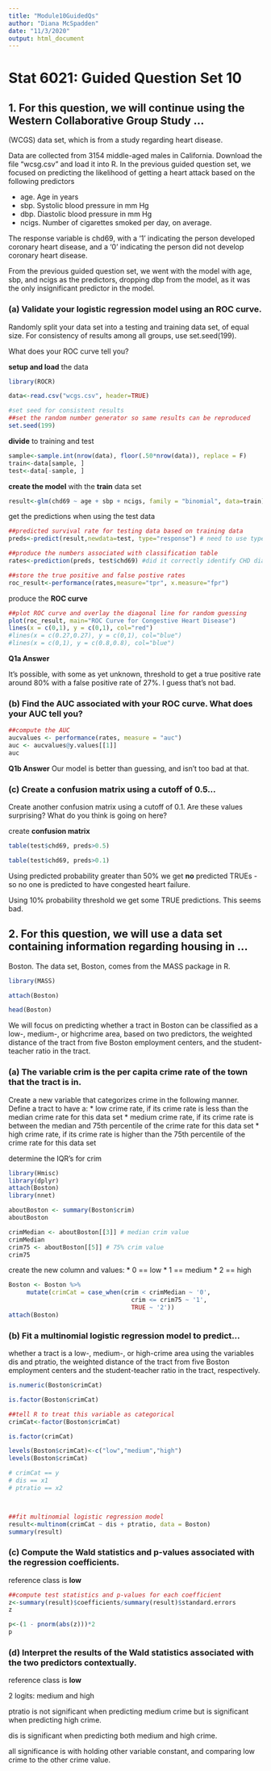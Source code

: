 ```yaml
---
title: "Module10GuidedQs"
author: "Diana McSpadden"
date: "11/3/2020"
output: html_document
---
```


# Stat 6021: Guided Question Set 10


## 1. For this question, we will continue using the Western Collaborative Group Study ...
(WCGS) data set, which is from a study regarding heart disease. 

Data are collected from 3154 middle-aged males in California. Download the file “wcsg.csv” and load it
into R. In the previous guided question set, we focused on predicting the likelihood of getting a heart attack based on the following predictors

* age. Age in years
* sbp. Systolic blood pressure in mm Hg
* dbp. Diastolic blood pressure in mm Hg
* ncigs. Number of cigarettes smoked per day, on average.

The response variable is chd69, with a ‘1’ indicating the person developed coronary heart disease, and a ‘0’ indicating the person did not develop coronary heart disease.

From the previous guided question set, we went with the model with age, sbp, and ncigs as the predictors, dropping dbp from the model, as it was the only insignificant predictor in the model.

### (a) Validate your logistic regression model using an ROC curve. 
Randomly split your data set into a testing and training data set, of equal size. 
For consistency of results among all groups, use set.seed(199). 

What does your ROC curve tell you?

**setup and load** the data
```r
library(ROCR)

data<-read.csv("wcgs.csv", header=TRUE)

#set seed for consistent results
##set the random number generator so same results can be reproduced
set.seed(199)
```

**divide** to training and test
```r
sample<-sample.int(nrow(data), floor(.50*nrow(data)), replace = F)
train<-data[sample, ]
test<-data[-sample, ]

```

**create the model** with the **train** data set
```r
result<-glm(chd69 ~ age + sbp + ncigs, family = "binomial", data=train)
```

get the predictions when using the test data
```r
##predicted survival rate for testing data based on training data
preds<-predict(result,newdata=test, type="response") # need to use type=response for probabilities.

##produce the numbers associated with classification table
rates<-prediction(preds, test$chd69) #did it correctly identify CHD diagnosis?

##store the true positive and false postive rates
roc_result<-performance(rates,measure="tpr", x.measure="fpr")
```

produce the **ROC curve**
```r
##plot ROC curve and overlay the diagonal line for random guessing
plot(roc_result, main="ROC Curve for Congestive Heart Disease")
lines(x = c(0,1), y = c(0,1), col="red")
#lines(x = c(0.27,0.27), y = c(0,1), col="blue")
#lines(x = c(0,1), y = c(0.8,0.8), col="blue")
```
**Q1a Answer**

It's possible, with some as yet unknown, threshold to get a true positive rate around 80% with a false positive rate of 27%. I guess that's not bad.

### (b) Find the AUC associated with your ROC curve. What does your AUC tell you?

```r
##compute the AUC
aucvalues <- performance(rates, measure = "auc")
auc <- aucvalues@y.values[[1]]
auc

```

**Q1b Answer**
Our model is better than guessing, and isn't too bad at that.

### (c) Create a confusion matrix using a cutoff of 0.5...
Create another confusion matrix using a cutoff of 0.1. Are these values surprising? What do you think is going on here?

create **confusion matrix**
```r
table(test$chd69, preds>0.5)

table(test$chd69, preds>0.1)
```
Using predicted probability greater than 50% we get **no** predicted TRUEs - so no one is predicted to have congested heart failure. 

Using 10% probability threshold we get some TRUE predictions. This seems bad.

## 2. For this question, we will use a data set containing information regarding housing in ...
Boston. The data set, Boston, comes from the MASS package in R. 

```r
library(MASS)

attach(Boston)

head(Boston)
```


We will focus on predicting whether a tract in Boston can be classified as a low-, medium-, or highcrime area, based on two predictors, the weighted distance of the tract from five Boston employment centers, and the student-teacher ratio in the tract.

### (a) The variable crim is the per capita crime rate of the town that the tract is in.
Create a new variable that categorizes crime in the following manner. Define a tract to have a:
* low crime rate, if its crime rate is less than the median crime rate for this data set
* medium crime rate, if its crime rate is between the median and 75th percentile of the crime rate for this data set
* high crime rate, if its crime rate is higher than the 75th percentile of the crime rate for this data set

determine the IQR's for crim
```r
library(Hmisc)
library(dplyr)
attach(Boston)
library(nnet)

aboutBoston <- summary(Boston$crim)
aboutBoston

crimMedian <- aboutBoston[[3]] # median crim value
crimMedian
crim75 <- aboutBoston[[5]] # 75% crim value
crim75
```
create the new column and values:
* 0 == low
* 1 == medium
* 2 == high

```r

Boston <- Boston %>%
     mutate(crimCat = case_when(crim < crimMedian ~ '0',
                                  crim <= crim75 ~ '1',
                                  TRUE ~ '2'))
attach(Boston)
```


### (b) Fit a multinomial logistic regression model to predict...
whether a tract is a low-, medium-, or high-crime area using the variables dis and ptratio, the weighted
distance of the tract from five Boston employment centers and the student-teacher ratio in the tract, respectively.

```r

is.numeric(Boston$crimCat)

is.factor(Boston$crimCat)

##tell R to treat this variable as categorical
crimCat<-factor(Boston$crimCat)

is.factor(crimCat)
```
```r
levels(Boston$crimCat)<-c("low","medium","high")
levels(Boston$crimCat)
```


```r

# crimCat == y
# dis == x1
# ptratio == x2



##fit multinomial logistic regression model
result<-multinom(crimCat ~ dis + ptratio, data = Boston)
summary(result)

```

### (c) Compute the Wald statistics and p-values associated with the regression coefficients.

reference class is **low**

```r
##compute test statistics and p-values for each coefficient
z<-summary(result)$coefficients/summary(result)$standard.errors
z

p<-(1 - pnorm(abs(z)))*2
p
```

### (d) Interpret the results of the Wald statistics associated with the two predictors contextually.

reference class is **low**

2 logits: medium and high

ptratio is not significant when predicting medium crime but is significant when predicting high crime.

dis is significant when predicting both medium and high crime.

all significance is with holding other variable constant, and comparing low crime to the other crime value.



















